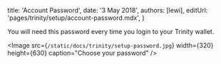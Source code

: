 
title: 'Account Password',
date: '3 May 2018',
authors: [lewi],
editUrl: 'pages/trinity/setup/account-password.mdx',
}


You will need this password every time you login to your Trinity wallet.

<Image
src={`/static/docs/trinity/setup-password.jpg`}
width={320}
height={630}
caption="Choose your password"
/>
